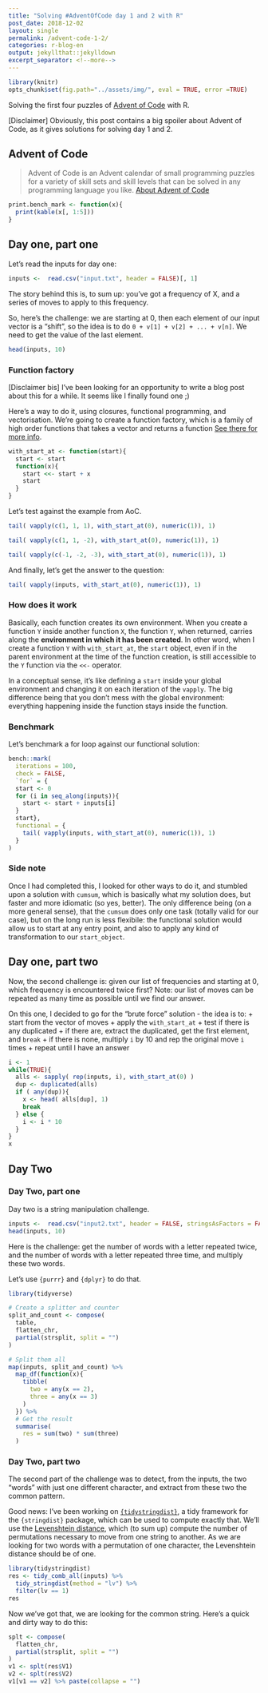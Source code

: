 ```yaml
---
title: "Solving #AdventOfCode day 1 and 2 with R"
post_date: 2018-12-02
layout: single
permalink: /advent-code-1-2/
categories: r-blog-en
output: jekyllthat::jekylldown
excerpt_separator: <!--more-->
---
```


```r
library(knitr)
opts_chunk$set(fig.path="../assets/img/", eval = TRUE, error =TRUE)
```
 
Solving the first four puzzles of [Advent of Code](https://adventofcode.com) with R.

 <!--more-->
 
[Disclaimer] Obviously, this post contains a big spoiler about Advent of Code, as it gives solutions for solving day 1 and 2. 

## Advent of Code 

> Advent of Code is an Advent calendar of small programming puzzles for a variety of skill sets and skill levels that can be solved in any programming language you like. [About Advent of Code](https://adventofcode.com/2018/about)

```r
print.bench_mark <- function(x){
  print(kable(x[, 1:5]))
}
```

## Day one, part one

Let's read the inputs for day one:

```r
inputs <-  read.csv("input.txt", header = FALSE)[, 1]
```

The story behind this is, to sum up: you've got a frequency of X, and a series of moves to apply to this frequency.

So, here's the challenge: we are starting at 0, then each element of our input vector is a "shift", so the idea is to do `0 + v[1] + v[2] + ... + v[n]`. We need to get the value of the last element. 

```r
head(inputs, 10)
```

### Function factory

[Disclaimer bis] I've been looking for an opportunity to write a blog post about this for a while. It seems like I finally found one ;) 

Here's a way to do it, using closures, functional programming, and vectorisation. We're going to create a function factory, which is a family of high order functions that takes a vector and returns a function [See there for more info]().

```r
with_start_at <- function(start){
  start <- start
  function(x){
    start <<- start + x
    start
  }
}
```

Let's test against the example from AoC. 

```r
tail( vapply(c(1, 1, 1), with_start_at(0), numeric(1)), 1) 

tail( vapply(c(1, 1, -2), with_start_at(0), numeric(1)), 1)

tail( vapply(c(-1, -2, -3), with_start_at(0), numeric(1)), 1)
```

And finally, let's get the answer to the question:

```r
tail( vapply(inputs, with_start_at(0), numeric(1)), 1)
```

### How does it work

Basically, each function creates its own environment. When you create a function `Y` inside another function `X`, the function `Y`, when returned, carries along the **environment in which it has been created**. In other word, when I create a function `Y` with  `with_start_at`, the `start` object, even if in the parent environment at the time of the function creation, is still accessible to the `Y` function via the `<<-` operator. 

In a conceptual sense, it's like defining a `start` inside your global environment and changing it on each iteration of the `vapply`. The big difference being that you don't mess with the global environment: everything happening inside the function stays inside the function. 

### Benchmark

Let's benchmark a for loop against our functional solution:

```r
bench::mark(
  iterations = 100,
  check = FALSE, 
  `for` = {
  start <- 0
  for (i in seq_along(inputs)){
    start <- start + inputs[i]
  }
  start}, 
  functional = {
    tail( vapply(inputs, with_start_at(0), numeric(1)), 1)
  }
)
```

### Side note 

Once I had completed this, I looked for other ways to do it, and stumbled upon a solution with `cumsum`, which is basically what my solution does, but faster and more idiomatic (so yes, better). The only difference being (on a more general sense), that the `cumsum` does only one task (totally valid for our case), but on the long run is less flexibile: the functional solution would allow us to start at any entry point, and also to apply any kind of transformation to our `start_object`.

## Day one, part two

Now, the second challenge is: given our list of frequencies and starting at 0, which frequency is encountered twice first? Note: our list of moves can be repeated as many time as possible until we find our answer. 

On this one, I decided to go for the "brute force" solution - the idea is to: 
+ start from the vector of moves
+ apply the `with_start_at` 
+ test if there is any duplicated 
+ if there are, extract the duplicated, get the first element, and `break`
+ if there is none, multiply `i` by 10 and rep the original move `i` times 
+ repeat until I have an answer

```r
i <- 1
while(TRUE){
  alls <- sapply( rep(inputs, i), with_start_at(0) )
  dup <- duplicated(alls)
  if ( any(dup)){
    x <- head( alls[dup], 1)
    break
  } else {
    i <- i * 10
  }
}
x
```

## Day Two

### Day Two, part one

Day two is a string manipulation challenge. 

```r
inputs <-  read.csv("input2.txt", header = FALSE, stringsAsFactors = FALSE)[, 1]
head(inputs, 10)
```

Here is the challenge: get the number of words with a letter repeated twice, and the number of words with a letter repeated three time, and multiply these two words. 

Let's use `{purrr}` and `{dplyr}` to do that. 

```r
library(tidyverse)

# Create a splitter and counter
split_and_count <- compose(
  table,
  flatten_chr, 
  partial(strsplit, split = "")
)

# Split them all
map(inputs, split_and_count) %>%
  map_df(function(x){
    tibble(
      two = any(x == 2),
      three = any(x == 3)
    )
  }) %>%
  # Get the result
  summarise(
    res = sum(two) * sum(three)
  )
```

### Day Two, part two

The second part of the challenge was to detect, from the inputs, the two "words" with just one different character, and extract from these two the common pattern. 

Good news: I've been working on [`{tidystringdist}`](), a tidy framework for the `{stringdist}` package, which can be used to compute exactly that. We'll use the [Levenshtein distance](https://en.wikipedia.org/wiki/Levenshtein_distance), which (to sum up) compute the number of permutations necessary to move from one string to another. As we are looking for two words with a permutation of one character, the Levenshtein distance should be of one. 

```r
library(tidystringdist)
res <- tidy_comb_all(inputs) %>%
  tidy_stringdist(method = "lv") %>%
  filter(lv == 1)
res
```

Now we've got that, we are looking for the common string. Here's a quick and dirty way to do this: 

```r
splt <- compose(
  flatten_chr, 
  partial(strsplit, split = "")
)
v1 <- splt(res$V1)
v2 <- splt(res$V2)
v1[v1 == v2] %>% paste(collapse = "")
```

